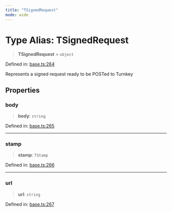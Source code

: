 ```yaml
---
title: "TSignedRequest"
mode: wide
---
```

  
# Type Alias: TSignedRequest

> **TSignedRequest** = `object`

Defined in: [base.ts:264](https://github.com/tkhq/sdk/blob/ee72856c3f450731d7501ab05001215768b71500/packages/http/src/base.ts#L264)

Represents a signed request ready to be POSTed to Turnkey

## Properties

### body

> **body**: `string`

Defined in: [base.ts:265](https://github.com/tkhq/sdk/blob/ee72856c3f450731d7501ab05001215768b71500/packages/http/src/base.ts#L265)

***

### stamp

> **stamp**: `TStamp`

Defined in: [base.ts:266](https://github.com/tkhq/sdk/blob/ee72856c3f450731d7501ab05001215768b71500/packages/http/src/base.ts#L266)

***

### url

> **url**: `string`

Defined in: [base.ts:267](https://github.com/tkhq/sdk/blob/ee72856c3f450731d7501ab05001215768b71500/packages/http/src/base.ts#L267)
